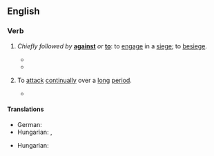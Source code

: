 ==English==

===Verb===
{{en-verb|lay<,,laid> siege}}

# {{lb|en|intransitive}} ''Chiefly followed by'' '''[[against]]''' ''or'' '''[[to]]''': to [[engage]] in a [[siege#Noun|siege]]; to [[besiege]].
#* {{RQ:King James Version|Ezekiel|4|2|passage=And '''lay siege''' against it, and build a fort against it, and cast a mount against it; set the camp also against it, and set battering rams against it round about.}}
#* {{quote-web|en|author=Danette Chavez|title=Campaigns are Waged On and Off the ''[[w:Game of Thrones|Game Of Thrones]]'' Battlefield (Newbies)|archiveurl=https://web.archive.org/web/20210128115426/https://tv.avclub.com/campaigns-are-waged-on-and-off-the-game-of-thrones-batt-1834536681|archivedate=28 January 2021|work={{w|The A.V. Club}}|date=5 May 2019|passage=And Jon—sweet, dull Jon—almost immediately shares his big secret with his sister-cousins, even though it means shattering the appearance of a united front, which is kind of important, since they are about to attempt to '''lay siege''' to King’s Landing.}}
# {{lb|en|intransitive|figuratively}} To [[attack#Verb|attack]] [[continually]] over a [[long#Adjective|long]] [[period]].
#: {{ux|en|They’re '''laying siege''' to all we hold dear.}}
#* {{quote-journal
|en
|date=April 22, 2012
|author=Sam Sheringham
|title=Liverpool 0-1 West Brom
|work=BBC Sport
|url=http://www.bbc.co.uk/sport/0/football/17718147
|page=
|passage=The Reds '''laid siege''' to the Albion goal throughout, with Jordan Henderson striking the underside of the bar and Dirk Kuyt the inside of the post.}}

====Translations====
{{trans-top-also|to engage in a siege|besiege}}
* German: {{t+|de|belagern}}
* Hungarian: {{t+|hu|ostromol}}, {{t|hu|megostromol}}
{{trans-mid}}
{{trans-bottom}}

{{trans-top|to attack continually over a long period}}
* Hungarian: {{t+|hu|ostromol}}
{{trans-mid}}
{{trans-bottom}}